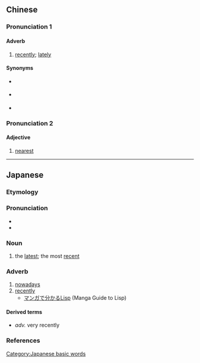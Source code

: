 ==Chinese==
{{zh-forms}}

===Pronunciation 1===
{{zh-pron
|m=zuìjìn
|c=zeoi3 gan6
|c-t=dui1 gin5*
|h=pfs=chui-khiun
|md=còi-*gê̤ṳng
|mn=xm,tp:chòe-kūn/zz,kh:chòe-kīn/qz:chòe-kǔn
|mn-t=zuê3 geng6
|w=2tsoe jjin
|ma=y
|cat=adv
}}

====Adverb====
{{zh-adv}}

# [[recently]]; [[lately]]
#: {{zh-x|我 最近 買 了 一 塊 地。|I bought a piece of land '''recently'''.}}

====Synonyms====
* {{q|literary}} {{zh-l|比來}}
* {{q|literary}} {{zh-l|邇來}}
* {{zh-l|近來}}

===Pronunciation 2===
{{zh-pron
|m=zuìjìn
|c=zeoi3 kan5,zeoi3 gan6
|c_note=zeoi3 kan5 - vernacular; zeoi3 gan6 - literary
|h=pfs=chui-khiûn
|mn=xm,tp:chòe-kūn/zz,kh:chòe-kīn/qz:chòe-kǔn
|mn-t=zuê3 geng6
|ma=y
|cat=a
}}

====Adjective====
{{zh-adj}}

# [[nearest]]

{{zh-cat|Beginning|Time}}

----

==Japanese==
{{ja-kanjitab|さい|きん|yomi=on}}

===Etymology===
{{prefix|最|近|lang=ja|tr1=sai|t1=most|tr2=kin|t2=close|sort=きん}}

===Pronunciation===
* {{ja-pron|さいきん|y=on|acc=0|acc_ref=DJR}}
* {{homophones|lang=ja|細菌}}

===Noun===
{{ja-noun|さいきん}}

# the [[latest]]; the most [[recent]]

===Adverb===
{{ja-pos|さいきん|adverb}}

# [[nowadays]]
# [[recently]]
#* [http://lambda.bugyo.tk/cdr/mwl/index.html マンガで分かるLisp] (Manga Guide to Lisp)
#*: {{ja-usex|みりん。地域猫。'''最近'''までマクロのことをマグロと思っていた。|みりん。ち.いきねこ。'''さいきん''' まで マクロ の こと を マグロ と おもっていた。|Mirin: A neighbours' cat. Until '''recently''' often confused macros with tuna.}}

====Derived terms====
* {{ja-r|極最近|ごくさいきん}} ''adv.'' {{qualifier|uncommon}} very recently

===References===
<references/>

[[Category:Japanese basic words]]